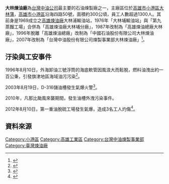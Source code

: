 '''大林煉油廠'''為[[台灣中油公司|台灣中油公司]]最主要的石油煉製廠之一，主廠區位於[[高雄市|高雄市]][[小港區|小港區]][[大林蒲|大林蒲]]，[[高雄市|高雄市]][[小港區|小港區]]沿海四路50號，面積約300公頃，員工人數超過1300人。其前身是1969成立之[[高雄煉油廠|高雄煉油廠]]大林浦輸油站，1976年「大林埔輸油站」與「第九蒸餾工場」合併為「高雄煉油廠大林埔分廠」，1987年改制為「高雄煉油總廠大林廠」，1996年脫離「高雄煉油總廠」改制為「中國石油股份有限公司大林煉油廠」，2007年改制為「台灣中油股份有限公司煉製事業部大林煉油廠」<ref>{{Cite web |url=http://www.cpc.com.tw/big5_BD/dor/content/index.asp?pno=15 |title=《大林煉油廠：單位簡介》，台灣中油大林煉油廠網站 |access-date=2014-05-04 |archive-date=2014-05-04 |archive-url=https://web.archive.org/web/20140504204722/http://www.cpc.com.tw/big5_BD/dor/content/index.asp?pno=15 |dead-url=no }}</ref>。

== 汙染與工安事件 ==
1996年8月10日，外海卸油三號浮筒的海底軟管因風浪大而鬆脫，燃料油洩出約一百公秉，引發旗津地區海域油污污染<ref>{{cite news|title=中油補償大林廠漏油事件|accessdate=2015-09-15|agency=華視新聞|date=1997-06-16}}</ref>。

2003年8月19日，D-316儲油槽發生氣爆火警<ref>{{cite news|author=涂建豐|title=煉油廠氣爆 頂部破洞|url=http://www.appledaily.com.tw/appledaily/article/headline/20030820/286839/|accessdate=2014-08-04|newspaper=蘋果日報|date=2003-08-20|archive-date=2014-08-08|archive-url=https://web.archive.org/web/20140808054516/http://www.appledaily.com.tw/appledaily/article/headline/20030820/286839/|dead-url=no}}</ref>。

2010年，凡那比颱風來襲期間，發生油槽外洩污染事件。

2012年8月10日，第一重油脫硫工場發生氣爆，造成3名工人灼傷<ref>{{cite news|author=吳江泉、王莫昀、葉蕎儀|title=中油大林廠爆炸 三人灼傷|url=https://tw.news.yahoo.com/%E4%B8%AD%E6%B2%B9%E5%A4%A7%E6%9E%97%E5%BB%A0%E7%88%86%E7%82%B8-%E4%B8%89%E4%BA%BA%E7%81%BC%E5%82%B7-213000939.html|accessdate=2014-08-04|newspaper=yahoo新聞引述中國時報報導|date=2012-08-11|archive-date=2014-08-13|archive-url=https://web.archive.org/web/20140813142022/https://tw.news.yahoo.com/%E4%B8%AD%E6%B2%B9%E5%A4%A7%E6%9E%97%E5%BB%A0%E7%88%86%E7%82%B8-%E4%B8%89%E4%BA%BA%E7%81%BC%E5%82%B7-213000939.html|dead-url=no}}</ref>。

== 資料來源 ==
<references />

[[Category:小港區|Category:小港區]]
[[Category:高雄工業區|Category:高雄工業區]]
[[Category:台灣中油煉製事業部|Category:台灣中油煉製事業部]]
[[Category:臺灣煉油廠|Category:臺灣煉油廠]]